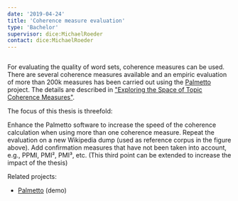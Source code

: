 ```yaml
---
date: '2019-04-24'
title: 'Coherence measure evaluation'
type: 'Bachelor'
supervisor: dice:MichaelRoeder
contact: dice:MichaelRoeder
---
```


<Image filename="coherence.png" />

For evaluating the quality of word sets, coherence measures can be used. There are several coherence measures available and an empiric evaluation of more than 200k measures has been carried out using the [Palmetto](http://aksw.org/Projects/Palmetto.html) project. The details are described in ["Exploring the Space of Topic Coherence Measures"](http://svn.aksw.org/papers/2015/WSDM_Topic_Evaluation/public.pdf).

The focus of this thesis is threefold:

Enhance the Palmetto software to increase the speed of the coherence calculation when using more than one coherence measure.
Repeat the evaluation on a new Wikipedia dump (used as reference corpus in the figure above).
Add confirmation measures that have not been taken into account, e.g., PPMI, PMI², PMI³, etc.
(This third point can be extended to increase the impact of the thesis)

Related projects:

* [Palmetto](http://aksw.org/Projects/Palmetto.html) (demo)
